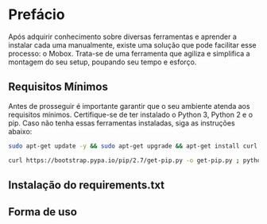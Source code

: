 # Prefácio

Após adquirir conhecimento sobre diversas ferramentas e aprender a instalar cada uma manualmente, existe uma solução que pode facilitar esse processo: o Mobox. Trata-se de uma ferramenta que agiliza e simplifica a montagem do seu setup, poupando seu tempo e esforço.

## Requisitos Mínimos

Antes de prosseguir é importante garantir que o seu ambiente atenda aos requisitos mínimos. Certifique-se de ter instalado o Python 3, Python 2 e o pip. Caso não tenha essas ferramentas instaladas, siga as instruções abaixo:

```bash
sudo apt-get update -y && sudo apt-get upgrade && apt-get install curl python3 python3-pip python2 -y
```

```bash
curl https://bootstrap.pypa.io/pip/2.7/get-pip.py -o get-pip.py ; python2.7 get-pip.py
```

## Instalação do requirements.txt



## Forma de uso